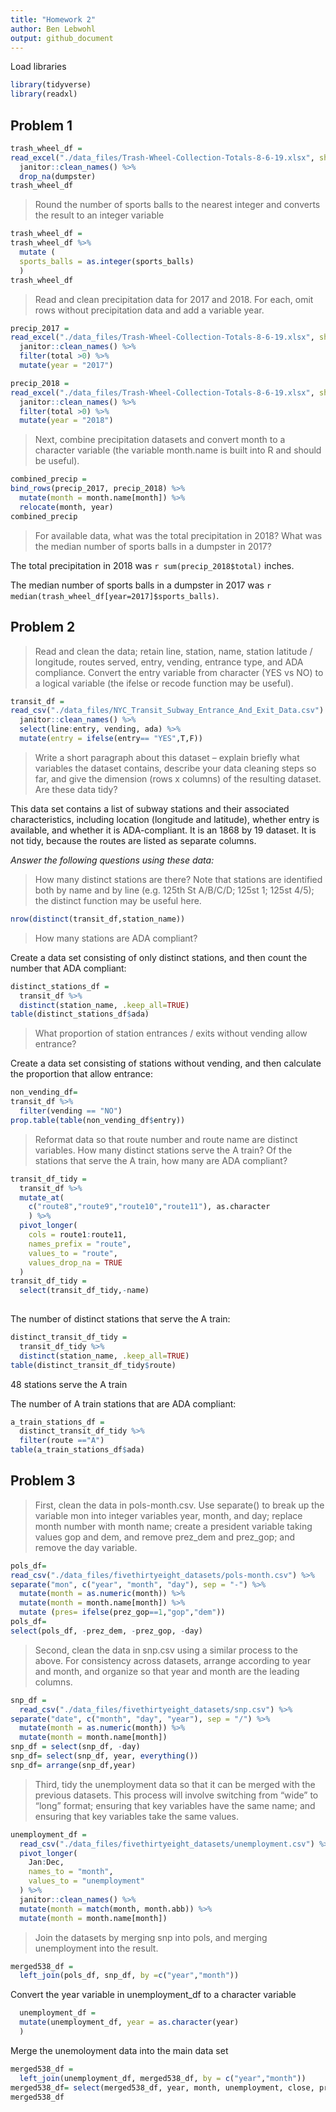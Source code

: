 ```yaml
---
title: "Homework 2"
author: Ben Lebwohl
output: github_document
---
```


Load libraries
```r
library(tidyverse)
library(readxl)
```

## Problem 1

```r
trash_wheel_df = 
read_excel("./data_files/Trash-Wheel-Collection-Totals-8-6-19.xlsx", sheet = "Mr. Trash Wheel", range= "A2:N406") %>% 
  janitor::clean_names() %>% 
  drop_na(dumpster) 
trash_wheel_df
```

> Round the number of sports balls to the nearest integer and converts the result to an integer variable 

```r
trash_wheel_df =
trash_wheel_df %>% 
  mutate (
  sports_balls = as.integer(sports_balls)
  )
trash_wheel_df
```


> Read and clean precipitation data for 2017 and 2018. For each, omit rows without precipitation data and add a variable year. 

```r
precip_2017 = 
read_excel("./data_files/Trash-Wheel-Collection-Totals-8-6-19.xlsx", sheet = "2017 Precipitation", range= "A2:B14") %>% 
  janitor::clean_names() %>% 
  filter(total >0) %>% 
  mutate(year = "2017")

precip_2018 = 
read_excel("./data_files/Trash-Wheel-Collection-Totals-8-6-19.xlsx", sheet = "2018 Precipitation", range= "A2:B14") %>% 
  janitor::clean_names() %>% 
  filter(total >0) %>% 
  mutate(year = "2018")
```

> Next, combine precipitation datasets and convert month to a character variable (the variable month.name is built into R and should be useful).

```r
combined_precip = 
bind_rows(precip_2017, precip_2018) %>%
  mutate(month = month.name[month]) %>%
  relocate(month, year)
combined_precip
```

> For available data, what was the total precipitation in 2018? What was the median number of sports balls in a dumpster in 2017?

The total precipitation in 2018 was `r sum(precip_2018$total)` inches.


The median number of sports balls in a dumpster in 2017 was  `r median(trash_wheel_df[year=2017]$sports_balls)`.

## Problem 2

>Read and clean the data; retain line, station, name, station latitude / longitude, routes served, entry, vending, entrance type, and ADA compliance. Convert the entry variable from character (YES vs NO) to a logical variable (the ifelse or recode function may be useful).

```r
transit_df = 
read_csv("./data_files/NYC_Transit_Subway_Entrance_And_Exit_Data.csv") %>% 
  janitor::clean_names() %>%
  select(line:entry, vending, ada) %>% 
  mutate(entry = ifelse(entry== "YES",T,F))
```

> Write a short paragraph about this dataset – explain briefly what variables the dataset contains, describe your data cleaning steps so far, and give the dimension (rows x columns) of the resulting dataset. Are these data tidy?


This data set contains a list of subway stations and their associated characteristics, including location (longitude and latitude), whether entry is available, and whether it is ADA-compliant. It is an 1868 by 19 dataset. It is not tidy, because the routes are listed as separate columns. 

_Answer the following questions using these data:_

> How many distinct stations are there? Note that stations are identified both by name and by line (e.g. 125th St A/B/C/D; 125st 1; 125st 4/5); the distinct function may be useful here.

```r
nrow(distinct(transit_df,station_name))
```


> How many stations are ADA compliant?

Create a data set consisting of only distinct stations, and then count the number that ADA compliant:

```r
distinct_stations_df = 
  transit_df %>%
  distinct(station_name, .keep_all=TRUE)
table(distinct_stations_df$ada)
```

> What proportion of station entrances / exits without vending allow entrance?

Create a data set consisting of stations without vending, and then calculate the proportion that allow entrance:
```r
non_vending_df=
transit_df %>%
  filter(vending == "NO")
prop.table(table(non_vending_df$entry))
```

>Reformat data so that route number and route name are distinct variables. How many distinct stations serve the A train? Of the stations that serve the A train, how many are ADA compliant?

```r
transit_df_tidy = 
  transit_df %>%
  mutate_at(
    c("route8","route9","route10","route11"), as.character
    ) %>% 
  pivot_longer(
    cols = route1:route11, 
    names_prefix = "route",
    values_to = "route",
    values_drop_na = TRUE
  )
transit_df_tidy =
  select(transit_df_tidy,-name)
  
```

The number of distinct stations that serve the A train:
```r
distinct_transit_df_tidy =
  transit_df_tidy %>%
  distinct(station_name, .keep_all=TRUE)
table(distinct_transit_df_tidy$route)
```

48 stations serve the A train


The number of A train stations that are ADA compliant:

```r
a_train_stations_df =
  distinct_transit_df_tidy %>% 
  filter(route =="A")
table(a_train_stations_df$ada)
```

## Problem 3

>First, clean the data in pols-month.csv. Use separate() to break up the variable mon into integer variables year, month, and day; replace month number with month name; create a president variable taking values gop and dem, and remove prez_dem and prez_gop; and remove the day variable.

```r
pols_df=
read_csv("./data_files/fivethirtyeight_datasets/pols-month.csv") %>% 
separate("mon", c("year", "month", "day"), sep = "-") %>% 
  mutate(month = as.numeric(month)) %>% 
  mutate(month = month.name[month]) %>% 
  mutate (pres= ifelse(prez_gop==1,"gop","dem"))
pols_df=  
select(pols_df, -prez_dem, -prez_gop, -day)
```

>Second, clean the data in snp.csv using a similar process to the above. For consistency across datasets, arrange according to year and month, and organize so that year and month are the leading columns.

```r
snp_df =
  read_csv("./data_files/fivethirtyeight_datasets/snp.csv") %>% 
separate("date", c("month", "day", "year"), sep = "/") %>% 
  mutate(month = as.numeric(month)) %>% 
  mutate(month = month.name[month])
snp_df = select(snp_df, -day)
snp_df= select(snp_df, year, everything())
snp_df= arrange(snp_df,year)
```

>Third, tidy the unemployment data so that it can be merged with the previous datasets. This process will involve switching from “wide” to “long” format; ensuring that key variables have the same name; and ensuring that key variables take the same values.


```r
unemployment_df =
  read_csv("./data_files/fivethirtyeight_datasets/unemployment.csv") %>%
  pivot_longer(
    Jan:Dec, 
    names_to = "month",
    values_to = "unemployment"
  ) %>% 
  janitor::clean_names() %>% 
  mutate(month = match(month, month.abb)) %>% 
  mutate(month = month.name[month])
```

>Join the datasets by merging snp into pols, and merging unemployment into the result.

```r
merged538_df =
  left_join(pols_df, snp_df, by =c("year","month"))
```

Convert the year variable in unemployment_df to a character variable
```r
  unemployment_df =
  mutate(unemployment_df, year = as.character(year)
  )
```

Merge the unemoloyment data into the main data set
```r
merged538_df =
  left_join(unemployment_df, merged538_df, by = c("year","month"))
merged538_df= select(merged538_df, year, month, unemployment, close, pres, everything())
merged538_df
```

  

